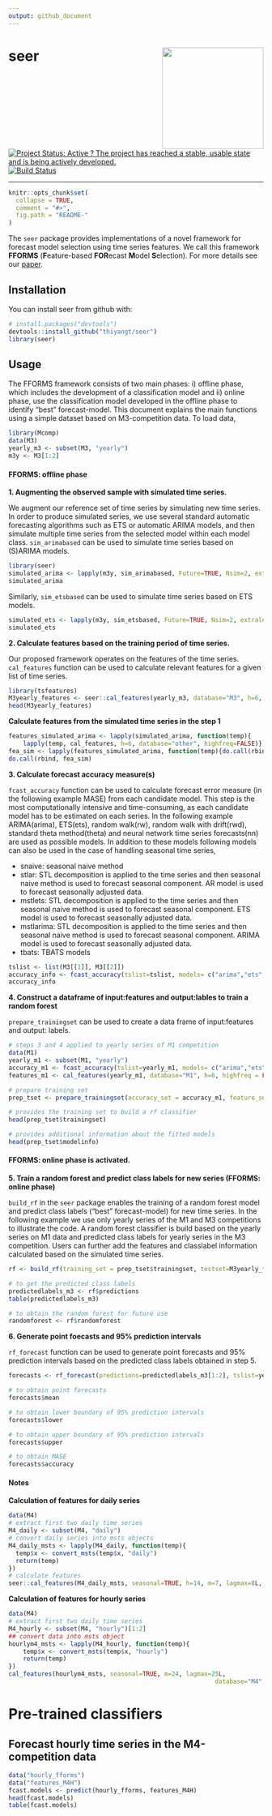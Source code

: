```yaml
---
output: github_document
---
```

# seer <img src="logo/seer.png" align="right" height="200"/>

[![Project Status: Active ? The project has reached a stable, usable state and is being actively developed.](http://www.repostatus.org/badges/latest/active.svg)](http://www.repostatus.org/#active)
[![Build Status](https://travis-ci.org/thiyangt/seer.svg?branch=master)](https://travis-ci.org/thiyangt/seer)

 
---

```r
knitr::opts_chunk$set(
  collapse = TRUE,
  comment = "#>",
  fig.path = "README-"
)
```


The `seer` package provides implementations of a novel framework for forecast model selection using time series features. We call this framework **FFORMS** (**F**eature-based **FOR**ecast **M**odel **S**election). For more details see our [paper](https://www.monash.edu/business/econometrics-and-business-statistics/research/publications/ebs/wp06-2018.pdf).

## Installation

You can install seer from github with:

```r
# install.packages("devtools")
devtools::install_github("thiyangt/seer")
library(seer)
```


## Usage

The FFORMS framework consists of two main phases: i) offline phase, which includes the development of a classification model and ii) online phase, use the classification model developed in the offline phase to identify "best" forecast-model. This document explains the main functions using a simple dataset based on M3-competition data. To load data,

```r
library(Mcomp)
data(M3)
yearly_m3 <- subset(M3, "yearly")
m3y <- M3[1:2]
```

#### FFORMS: offline phase

**1. Augmenting the observed sample with simulated time series.**

We augment our reference set of time series by simulating new time series. In order to produce simulated series, we use several standard automatic forecasting algorithms such as ETS or automatic ARIMA models, and then simulate multiple time series from the selected model within each model class. `sim_arimabased` can be used to simulate time series based on (S)ARIMA models.

```r
library(seer)
simulated_arima <- lapply(m3y, sim_arimabased, Future=TRUE, Nsim=2, extralength=6, Combine=FALSE)
simulated_arima

```

Similarly, `sim_etsbased` can be used to simulate time series based on ETS models.

```r
simulated_ets <- lapply(m3y, sim_etsbased, Future=TRUE, Nsim=2, extralength=6, Combine=FALSE)
simulated_ets
```

**2. Calculate features based on the training period of time series.**

Our proposed framework operates on the features of the time series.
`cal_features` function can be used to calculate relevant features for a given list of time series.

```r
library(tsfeatures)
M3yearly_features <- seer::cal_features(yearly_m3, database="M3", h=6, highfreq = FALSE)
head(M3yearly_features)
```


**Calculate features from the simulated time series in the step 1**

```r
features_simulated_arima <- lapply(simulated_arima, function(temp){
	lapply(temp, cal_features, h=6, database="other", highfreq=FALSE)})
fea_sim <- lapply(features_simulated_arima, function(temp){do.call(rbind, temp)})
do.call(rbind, fea_sim)
```


**3. Calculate forecast accuracy measure(s)**

`fcast_accuracy` function can be used to calculate forecast error measure (in the following example MASE) from each candidate model. This step is the most computationally intensive and time-consuming, as each candidate model has to be estimated on each series. In the following example ARIMA(arima), ETS(ets), random walk(rw), random walk with drift(rwd),  standard theta method(theta) and neural network time series forecasts(nn) are used as possible models. In addition to these models following models can also be used in the case of handling seasonal time series,

* snaive: seasonal naive method
* stlar: STL decomposition is applied to the time series and then
seasonal naive method is used to forecast seasonal component. AR model is used to forecast seasonally adjusted data.
* mstlets: STL decomposition is applied to the time series and then
seasonal naive method is used to forecast seasonal component. ETS model is used to forecast seasonally adjusted data.
* mstlarima: STL decomposition is applied to the time series and then
seasonal naive method is used to forecast seasonal component. ARIMA model is used to forecast seasonally adjusted data.
* tbats: TBATS models

```r
tslist <- list(M3[[1]], M3[[2]])
accuracy_info <- fcast_accuracy(tslist=tslist, models= c("arima","ets","rw","rwd", "theta", "nn"), database ="M3", cal_MASE, h=6, length_out = 1, fcast_save = TRUE)
accuracy_info
```

**4. Construct a dataframe of input:features and output:lables to train a random forest** 

`prepare_trainingset` can be used to create a data frame of input:features and output: labels. 

```r
# steps 3 and 4 applied to yearly series of M1 competition
data(M1)
yearly_m1 <- subset(M1, "yearly")
accuracy_m1 <- fcast_accuracy(tslist=yearly_m1, models= c("arima","ets","rw","rwd", "theta", "nn"), database ="M1", cal_MASE, h=6, length_out = 1, fcast_save = TRUE)
features_m1 <- cal_features(yearly_m1, database="M1", h=6, highfreq = FALSE)

# prepare training set
prep_tset <- prepare_trainingset(accuracy_set = accuracy_m1, feature_set = features_m1)

# provides the training set to build a rf classifier
head(prep_tset$trainingset)

# provides additional information about the fitted models
head(prep_tset$modelinfo)
```

#### FFORMS: online phase is activated.

**5. Train a random forest and predict class labels for new series (FFORMS: online phase)**

`build_rf` in the `seer` package enables the training of a random forest model and predict class labels ("best" forecast-model) for new time series. In the following example we use only yearly series of the M1 and M3 competitions to illustrate the code. A random forest classifier is build based on the yearly series on M1 data and predicted class labels for yearly series in the M3 competition. Users can further add the features and classlabel information calculated based on the simulated time series.

```r
rf <- build_rf(training_set = prep_tset$trainingset, testset=M3yearly_features,  rf_type="rcp", ntree=100, seed=1, import=FALSE, mtry = 8)

# to get the predicted class labels
predictedlabels_m3 <- rf$predictions
table(predictedlabels_m3)

# to obtain the random forest for future use
randomforest <- rf$randomforest

```

**6. Generate point foecasts and 95% prediction intervals**

`rf_forecast` function can be used to generate point forecasts and 95% prediction intervals based on the predicted class labels obtained in step 5.

```r
forecasts <- rf_forecast(predictions=predictedlabels_m3[1:2], tslist=yearly_m3[1:2], database="M3", function_name="cal_MASE", h=6, accuracy=TRUE)

# to obtain point forecasts
forecasts$mean

# to obtain lower boundary of 95% prediction intervals
forecasts$lower

# to obtain upper boundary of 95% prediction intervals
forecasts$upper

# to obtain MASE
forecasts$accuracy
```

#### Notes

**Calculation of features for daily series**

```r
data(M4)
# extract first two daily time series
M4_daily <- subset(M4, "daily")
# convert daily series into msts objects
M4_daily_msts <- lapply(M4_daily, function(temp){
  temp$x <- convert_msts(temp$x, "daily")
  return(temp)
})
# calculate features
seer::cal_features(M4_daily_msts, seasonal=TRUE, h=14, m=7, lagmax=8L, database="M4", highfreq=TRUE)
```

**Calculation of features for hourly series**

```r
data(M4)
# extract first two daily time series
M4_hourly <- subset(M4, "hourly")[1:2]
## convert data into msts object
hourlym4_msts <- lapply(M4_hourly, function(temp){
    temp$x <- convert_msts(temp$x, "hourly")
    return(temp)
})
cal_features(hourlym4_msts, seasonal=TRUE, m=24, lagmax=25L, 
                                                         database="M4", highfreq = TRUE)

```

# Pre-trained classifiers 


## Forecast hourly time series in the M4-competition data

```r
data("hourly_fforms")
data("features_M4H")
fcast.models <- predict(hourly_fforms, features_M4H)
head(fcast.models)
table(fcast.models)

```

